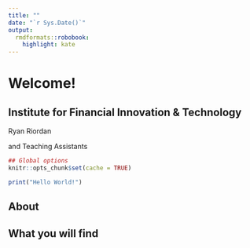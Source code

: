 ```yaml
---
title: ""
date: "`r Sys.Date()`"
output:
  rmdformats::robobook:
    highlight: kate
---
```


# Welcome! 

## Institute for Financial Innovation & Technology

Ryan Riordan

and Teaching Assistants
```r
## Global options
knitr::opts_chunk$set(cache = TRUE)

print("Hello World!")
```

## About

## What you will find